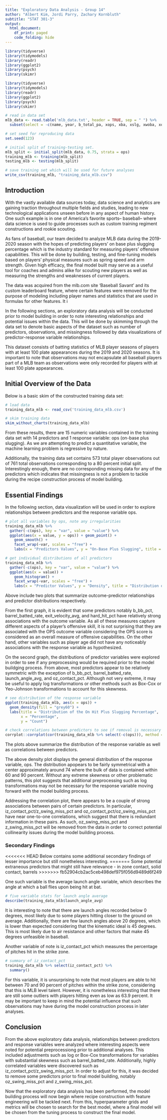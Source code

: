 ```yaml
---
title: "Exploratory Data Analysis - Group 14"
author: "Albert Kim, Jordi Parry, Zachary Kornbluth"
subtitle: "STAT 301-3"
output:
  html_document:
    df_print: paged
    code_folding: hide
---
```

```r
library(tidyverse)
library(tidymodels)
library(readr)
library(ggplot2)
library(psych)
library(skimr)
```

```r
library(tidyverse)
library(tidymodels)
library(readr)
library(ggplot2)
library(psych)
library(skimr)

# read in data set
mlb_data <- read.table('mlb_data.txt', header = TRUE, sep = " ") %>%
  subset(select = -c(name, year, b_total_pa, xops, xba, xslg, xwoba, xobp, xiso))

# set seed for reproducing data
set.seed(123)

# initial split of training-testing set.
mlb_split <- initial_split(mlb_data, 0.75, strata = ops)
training_mlb <- training(mlb_split)
testing_mlb <- testing(mlb_split)

# save training set which will be used for future analyses
write_csv(training_mlb, "training_data_mlb.csv")
```

## Introduction 
With the vastly available data sources today, data science and analytics are gaining traction throughout multiple fields and studies, leading to new technological applications unseen before in any aspect of human history. One such example is in one of America's favorite sports-- baseball-- where data science is used to guide processes such as custom training regiment constructions and rookie scouting. 

As fans of baseball, our team decided to analyze MLB data during the 2019-2020 season with the hopes of predicting players' on base plus slugging percentage which is the industry standard for measuring players' offensive capabilities. This will be done by building, testing, and fine-tuning models based on players' physical measures such as spring speed and arm strength. Given high efficacy, the final model built may serve as a useful tool for coaches and admins alike for scouting new players as well as measuring the strengths and weaknesses of current players. 

The data was acquired from the mlb.com site 'Baseball Savant' and its custom leaderboard feature, where certain features were removed for the purpose of modeling including player names and statistics that are used in formulas for other features. It i

In the following sections, an exploratory data analysis will be conducted prior to model building in order to note interesting relationships and potential issues within the data. This will be done by skimming through the data set to denote basic aspects of the dataset such as number of predictors, observations, and missingness followed by data visualizations of predictor-response variable relationships.  

This dataset consists of batting statistics of MLB player seasons of players with at least 100 plate appearances during the 2019 and  2020 seasons. It is important to note that observations may not encapsulate all baseball players part of a MLB team as observations were only recorded for players with at least 100 plate appearances. 

## Initial Overview of the Data

Below is a basic skim of the constructed training data set: 

```r
# load data
training_data_mlb <- read_csv('training_data_mlb.csv')

# skim training data 
skim_without_charts(training_data_mlb)
```

From these results, there are 15 numeric variables contained in the training data set with 14 predictors and 1 response variable: ops (on-base plus slugging). As we are attempting to predict a quantitative variable, the machine learning problem is regressive by nature. 

Additionally, the training data set contains 573 total player observations out of 761 total observations corresponding to a 80 percent initial split. Interestingly enough, there are no corresponding missing data for any of the predictors which indicates that missingness is not a problem to tackle during the recipe construction process of model building. 

## Essential Findings

In the following section, data visualization will be used in order to explore relationships between predictors and the response variable ops. 

```r
# plot all variables by ops, note any irregularities 
training_data_mlb %>%
  gather(-c(ops), key = "var", value = "value") %>%
  ggplot(aes(x = value, y = ops)) + geom_point() + 
    geom_smooth() + 
    facet_wrap(~var, scales = "free") +
    labs(x = "Predictors Values", y = "On-Base Plus Slugging", title = "Outcome Variable OPS by All Predictors")

# get individual distributions of all predictors
training_data_mlb %>%
  gather(-c(ops), key = "var", value = "value") %>%
  ggplot(aes(x = value)) + 
    geom_histogram() + 
    facet_wrap(~var, scales = "free") +
    labs(x = "Predictor Values", y = "Density", title = "Distribution of All Predictors")
```

Above include two plots that summarize outcome-predictor relationships and predictor distributions respectively.

From the first graph, it is evident that some predictors notably b_bb_pct, barrel_batted_rate, exit_velocity_avg, and hard_hit_pct have relatively strong associations with the outcome variable. As all of these measures capture different aspects of a player's offensive skill, it is not surprising that they are associated with the OPS outcome variable considering the OPS score is considered as an overall measure of offensive capabilities. On the other hand, other variables such as player age did not have any noticeably associations with the response variable as hypothesized. 

On the second graph, the distributions of predictor variables were explored in order to see if any preprocessing would be required prior to the model buildging process. From above, most predictors appear to be relatively symmetric with the exception of b_bb_pct, barrel_batted_rate, launch_angle_avg, and oz_contact_pct. Although not very extreme, it may be useful to apply log transformations or other methods such as Box-Cox or Yeo-Johnson transformations to account for this skewness.

```r
# see distribution of the response variable
ggplot(training_data_mlb, aes(x = ops)) + 
  geom_density(fill = "grey60") +
  labs(title = "Distribution of the On Hit Plus Slugging Percentage",
       x = "Percentage",
       y = "Count")

# check correlations between predictors to see if removal is necessary for any
corrplot::corrplot(cor(training_data_mlb %>% select(-c(ops))), method = "circle", type = "upper")
```
 
The plots above summarize the distribution of the response variable as well as correlations between predictors. 

The above density plot displays the general distribution of the response variable, ops. The distribution apopears to be fairly symmetrical with a center approximately around 74 where the bulk of data is contained within 60 and 90 percent. Without any extreme skewness or other problematic patterns, this plot suggests that additional preprocessing such as log transformations may not be necessary for the response variable moving forward with the model building process. 

Addressing the correlation plot, there appears to be a couple of strong associations between pairs of certain predictors. In particular, iz_contact_pct/z_swing_miss_pct and oz_contact_pct/oz_swing_miss_pct have near one-to-one correlations, which suggest that there is redundant information in these pairs. As such, oz_swing_miss_pct and z_swing_miss_pct will be removed from the data in order to correct potential collinearity issues during the model building process.

### Secondary Findings

<<<<<<< HEAD
Below contains some additional secondary findings of lesser importance but still nonetheless interesting. 
=======
Some potential extraneous predictors that might still have relevance - in zone contact, solid contact, barrels
>>>>>>> fb52904cb2ac5ceb498def975f056d9489d6f249

One such variable is the average launch angle variable, which describes the angle at which a ball flies upon being hit at bat.
```r
# five variable stats for launch angle average
describe(training_data_mlb$launch_angle_avg)
```

It is interesting to note that there are launch angles recorded below 0 degrees, most likely due to some players hitting closer to the ground on average. Additionally, there are few launch angles above 20 degrees, which is lower than expected considering that the kinematic ideal is 45 degrees. This is most likely due to air resistance and other factors that make 45 degrees unfeasible in baseball. 

Another variable of note is iz_contact_pct which measures the percentage of pitches hit in the strike zone. 
```r
# summary of iz_contact_pct
training_data_mlb %>% select(iz_contact_pct) %>% 
  summary()
```

For this variable, it is unsurprising to note that most players are able to hit between 70 and 90 percent of pitches within the strike zone, considering that this is MLB level talent. However, it is nonetheless interesting that there are still some outliers with players hitting even as low as 63.9 percent. It may be important to keep in mind the potential influence that such observations may have during the model construction process in later analyses. 

## Conclusion

From the above exploratory data analysis, relationships between predictors and response variables were analyzed where interesting aspects were noted for potential preprocessiong prior to additional analyses. This included adjustments such as log or Box-Cox transformations for variables with substantial skewness such as barrel_batted_rate. Additionally, highly correlated variables were discovered such as iz_contact_pct/z_swing_miss_pct. In order to adjust for this, it was decided to remove some predictors prior to final model building, notably oz_swing_miss_pct and z_swing_miss_pct. 

Now that the exploratory data analysis has been performed, the model building process will now begin where recipe construction with feature engineering will be tackled next. From this, hyperparameter grids and metrics will be chosen to search for the best model, where a final model will be chosen from the tuning process to construct the final model.


